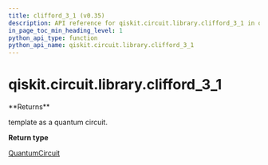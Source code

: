 ```yaml
---
title: clifford_3_1 (v0.35)
description: API reference for qiskit.circuit.library.clifford_3_1 in qiskit v0.35
in_page_toc_min_heading_level: 1
python_api_type: function
python_api_name: qiskit.circuit.library.clifford_3_1
---
```


<span id="qiskit-circuit-library-clifford-3-1" />

# qiskit.circuit.library.clifford\_3\_1

<Function id="qiskit.circuit.library.clifford_3_1" isDedicatedPage={true} github="https://github.com/qiskit/qiskit/tree/stable/0.20/qiskit/circuit/library/templates/clifford/clifford_3_1.py" signature="clifford_3_1()">
  **Returns**

  template as a quantum circuit.

  **Return type**

  [QuantumCircuit](qiskit.circuit.QuantumCircuit "qiskit.circuit.QuantumCircuit")
</Function>


